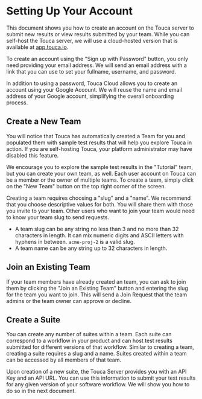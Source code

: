 
# Setting Up Your Account

This document shows you how to create an account on the Touca server to submit
new results or view results submitted by your team. While you can self-host the
Touca server, we will use a cloud-hosted version that is available at
[app.touca.io](https://app.touca.io).

<ToucaImage src="touca-signup-page.png" alt="Touca server signup page" />

To create an account using the "Sign up with Password" button, you only need
providing your email address. We will send an email address with a link that you
can use to set your fullname, username, and password.

<ToucaImage src="touca-account-welcome.png" alt="Touca onboarding page" />

In addition to using a password, Touca Cloud allows you to create an account
using your Google Account. We will reuse the name and email address of your
Google account, simplifying the overall onboarding process.

## Create a New Team

You will notice that Touca has automatically created a Team for you and
populated them with sample test results that will help you explore Touca in
action. If you are self-hosting Touca, your platform administrator may have
disabled this feature.

We encourage you to explore the sample test results in the "Tutorial" team, but
you can create your own team, as well. Each user account on Touca can be a
member or the owner of multiple teams. To create a team, simply click on the
"New Team" button on the top right corner of the screen.

<ToucaImage
  src="touca-create-team.png"
  title="Important buttons on Touca are always on the top-right corner."
/>

Creating a team requires choosing a "slug" and a "name". We recommend that you
choose descriptive values for both. You will share them with those you invite to
your team. Other users who want to join your team would need to know your team
slug to send requests.

- A team slug can be any string no less than 3 and no more than 32 characters in
  length. It can mix numeric digits and ASCII letters with hyphens in between.
  `acme-proj-2` is a valid slug.
- A team name can be any string up to 32 characters in length.

## Join an Existing Team

If your team members have already created an team, you can ask to join them by
clicking the "Join an Existing Team" button and entering the slug for the team
you want to join. This will send a Join Request that the team admins or the team
owner can approve or decline.

<ToucaImage
  src="touca-team-request-join.png"
  title="You will need approval from a Team Admin to join that team."
/>

## Create a Suite

You can create any number of suites within a team. Each suite can correspond to
a workflow in your product and can host test results submitted for different
versions of that workflow. Similar to creating a team, creating a suite requires
a slug and a name. Suites created within a team can be accessed by all members
of that team.

<ToucaImage
  src="touca-create-suite.png"
  title="You can always change the name and the slug of your suite from the Settings tab."
/>

Upon creation of a new suite, the Touca Server provides you with an API Key and
an API URL. You can use this information to submit your test results for any
given version of your software workflow. We will show you how to do so in the
next document.

<ToucaImage
  src="touca-submit-first-version.png"
  title="You will need API Key and API URL to submit test results."
/>
